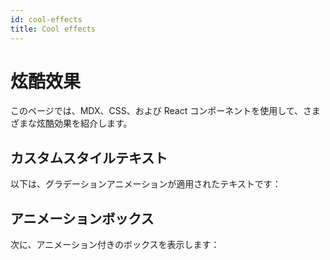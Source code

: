 ```yaml
---
id: cool-effects
title: Cool effects
---
```



# 炫酷效果

このページでは、MDX、CSS、および React コンポーネントを使用して、さまざまな炫酷効果を紹介します。

## カスタムスタイルテキスト

以下は、グラデーションアニメーションが適用されたテキストです：

<HelloWorld />

## アニメーションボックス

次に、アニメーション付きのボックスを表示します：

<AnimatedBox />
